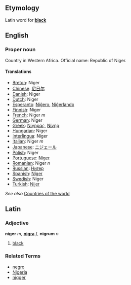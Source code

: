 ==Etymology==
Latin word for '''[[black]]'''

==English==

===Proper noun===

Country in Western Africa. Official name: Republic of Niger.

====Translations====

*[[Breton]]: Niger
*[[Chinese]]: [[尼日尔]]
*[[Danish]]: Niger
*[[Dutch]]: Niger
*[[Esperanto]]: [[Niĝero]], [[Niĝerlando]]
*[[Finnish]]: Niger
*[[French]]: Niger ''m''
*[[German]]: Niger
*[[Greek]]: [[Νίγηρας]], [[Νίγηρ]]
*[[Hungarian]]: Niger
*[[Interlingua]]: Niger
*[[Italian]]: Niger ''m''
*[[Japanese]]: [[ニジェール]]
*[[Polish]]: Niger
*[[Portuguese]]: [[Níger]]
*[[Romanian]]: Niger ''n''
*[[Russian]]: [[Нигер]]
*[[Spanish]]: [[Níger]]
*[[Swedish]]: Niger
*[[Turkish]]: [[Nijer]]

''See also'' [[Countries of the world]]

==Latin==
===Adjective===
'''niger''' ''m'', '''[[nigra]]''' ''f'', '''nigrum''' ''n''

# [[black]]

===Related Terms===
*[[negro]]
*[[Nigeria]]
*[[nigger]]